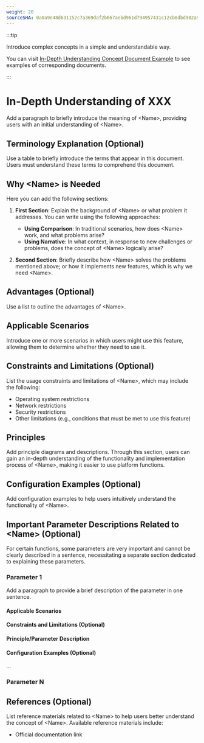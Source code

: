```yaml
---
weight: 20
sourceSHA: 0a0a9e48d631152c7a369daf2b667aebd961d794957431c12cb8dbd902a939f0
---
```


:::tip

Introduce complex concepts in a simple and understandable way.

You can visit [In-Depth Understanding Concept Document Example](https://product-doc-guide.alauda.cn/template/concept/insight_example.html) to see examples of corresponding documents.

:::

# In-Depth Understanding of XXX

Add a paragraph to briefly introduce the meaning of \<Name>, providing users with an initial understanding of \<Name>.

## Terminology Explanation (Optional)

Use a table to briefly introduce the terms that appear in this document. Users must understand these terms to comprehend this document.

## Why \<Name> is Needed

Here you can add the following sections:

1. **First Section**: Explain the background of \<Name> or what problem it addresses. You can write using the following approaches:

   - **Using Comparison**: In traditional scenarios, how does \<Name> work, and what problems arise?
   - **Using Narrative**: In what context, in response to new challenges or problems, does the concept of \<Name> logically arise?

2. **Second Section**: Briefly describe how \<Name> solves the problems mentioned above; or how it implements new features, which is why we need \<Name>.

## Advantages (Optional)

Use a list to outline the advantages of \<Name>.

## Applicable Scenarios

Introduce one or more scenarios in which users might use this feature, allowing them to determine whether they need to use it.

## Constraints and Limitations (Optional)

List the usage constraints and limitations of \<Name>, which may include the following:

- Operating system restrictions
- Network restrictions
- Security restrictions
- Other limitations (e.g., conditions that must be met to use this feature)

## Principles

Add principle diagrams and descriptions. Through this section, users can gain an in-depth understanding of the functionality and implementation process of \<Name>, making it easier to use platform functions.

## Configuration Examples (Optional)

Add configuration examples to help users intuitively understand the functionality of \<Name>.

## Important Parameter Descriptions Related to \<Name> (Optional)

For certain functions, some parameters are very important and cannot be clearly described in a sentence, necessitating a separate section dedicated to explaining these parameters.

### Parameter 1

Add a paragraph to provide a brief description of the parameter in one sentence.

#### Applicable Scenarios

#### Constraints and Limitations (Optional)

#### Principle/Parameter Description

#### Configuration Examples (Optional)

...

### Parameter N

## References (Optional)

List reference materials related to \<Name> to help users better understand the concept of \<Name>. Available reference materials include:

- Official documentation link
